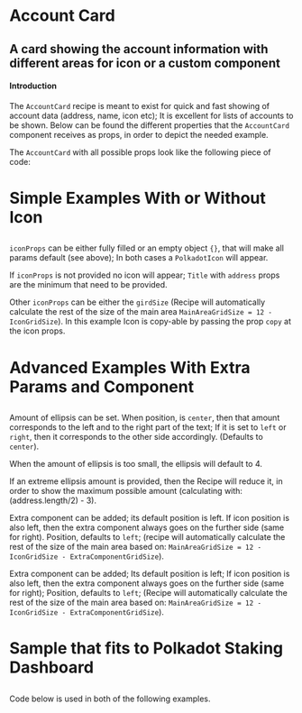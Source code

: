 
# Account Card

## A card showing the account information with different areas for icon or a custom component

<NPM npm={props.npm} />

#### Introduction

The `AccountCard` recipe is meant to exist for quick and fast showing of account data (address, name, icon etc); It is excellent for lists of accounts to be shown. Below can be found the different properties that the `AccountCard` component receives as props, in order to depict the needed example.

The `AccountCard` with all possible props look like the following piece of code:

<AccountCardPageInfo />

##

# Simple Examples With or Without Icon

##

`iconProps` can be either fully filled or an empty object `{}`, that will make all params default (see above); In both cases a `PolkadotIcon` will appear.

<AccountCardPageSimple />

If `iconProps` is not provided no icon will appear; `Title` with `address` props are the minimum that need to be provided.

<AccountCardPageSimpleNoIcon />

Other `iconProps` can be either the `girdSize` (Recipe will automatically calculate the rest of the size of the main area `MainAreaGridSize = 12 - IconGridSize`). In this example Icon is copy-able by passing the prop `copy` at the icon props.

<AccountCardPageSimpleMoreProps />

##

# Advanced Examples With Extra Params and Component

##

Amount of ellipsis can be set. When position, is `center`, then that amount corresponds to the left and to the right part of the text; If it is set to `left` or `right`, then it corresponds to the other side accordingly. (Defaults to `center`).

<AccountCardPageAdvanced />

When the amount of ellipsis is too small, the ellipsis will default to 4.

<AccountCardPageAdvancedEllipsis />

If an extreme ellipsis amount is provided, then the Recipe will reduce it, in order to show the maximum possible amount (calculating with: (address.length/2) - 3).

<AccountCardPageAdvancedEllipsisExtreme />

Extra component can be added; its default position is left. If icon position is also left, then the extra component always goes on the further side (same for right). Position, defaults to `left`; (recipe will automatically calculate the rest of the size of the main area based on: `MainAreaGridSize = 12 - IconGridSize - ExtraComponentGridSize`).

<AccountCardPageAdvancedExtraComponent />

Extra component can be added; Its default position is left; If icon position is also left, then the extra component always goes on the further side (same for right); Position, defaults to `left`; (Recipe will automatically calculate the rest of the size of the main area based on: `MainAreaGridSize = 12 - IconGridSize - ExtraComponentGridSize`).

<AccountCardPageAdvancedExtraComponentDiff />

<AccountCardPageAdvancedVariousIconChanges />

##

# Sample that fits to Polkadot Staking Dashboard

##

Code below is used in both of the following examples.

<AccountCardPageStakingSamples />
